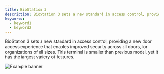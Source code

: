 ```yaml
---
title: BioStation 3
description: BioStation 3 sets a new standard in access control, providing a new door access experience that enables improved security across all doors, for organizations of all sizes. This terminal is smaller than previous model, yet it has the largest variety of features.
keywords:
  - keyword1
  - keyword2
---
```


BioStation 3 sets a new standard in access control, providing a new door access experience that enables improved security across all doors, for organizations of all sizes. This terminal is smaller than previous model, yet it has the largest variety of features.

![Example banner](/img/device/biostation3-main.png)

<Overview />
